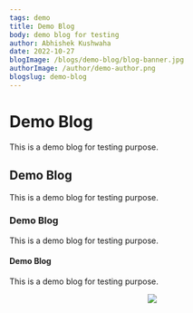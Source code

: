 ```yaml
---
tags: demo
title: Demo Blog 
body: demo blog for testing
author: Abhishek Kushwaha
date: 2022-10-27
blogImage: /blogs/demo-blog/blog-banner.jpg
authorImage: /author/demo-author.png
blogslug: demo-blog
---
```



# Demo Blog
This is a demo blog for testing purpose.

## Demo Blog
This is a demo blog for testing purpose.

### Demo Blog
This is a demo blog for testing purpose.

#### Demo Blog
This is a demo blog for testing purpose.

<div align="center">
  <Image
    src="/blogs/demo-blog/product demo.jpg"
    height={420}
    width={840}
  />
</div>


<Youtube id="0CmtDk-joT4"/>
